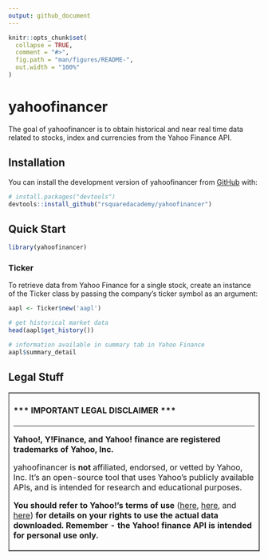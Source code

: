 ```yaml
---
output: github_document
---
```


<!-- README.md is generated from README.Rmd. Please edit that file -->

```r
knitr::opts_chunk$set(
  collapse = TRUE,
  comment = "#>",
  fig.path = "man/figures/README-",
  out.width = "100%"
)
```

# yahoofinancer

<!-- badges: start -->
<!-- badges: end -->

The goal of yahoofinancer is to obtain historical and near real time data related to stocks, index and currencies from the Yahoo Finance API.

## Installation

You can install the development version of yahoofinancer from [GitHub](https://github.com/) with:

``` r
# install.packages("devtools")
devtools::install_github("rsquaredacademy/yahoofinancer")
```

## Quick Start

```r
library(yahoofinancer)
```


### Ticker

To retrieve data from Yahoo Finance for a single stock, create an instance of the Ticker class by passing the company's ticker symbol as an argument:

```r
aapl <- Ticker$new('aapl')

# get historical market data
head(aapl$get_history())

# information available in summary tab in Yahoo Finance
aapl$summary_detail
```

## Legal Stuff

<table border=1 cellpadding=10><tr><td>

#### \*\*\* IMPORTANT LEGAL DISCLAIMER \*\*\*

---

**Yahoo!, Y!Finance, and Yahoo! finance are registered trademarks of
Yahoo, Inc.**

yahoofinancer is **not** affiliated, endorsed, or vetted by Yahoo, Inc. It's
an open-source tool that uses Yahoo's publicly available APIs, and is
intended for research and educational purposes.

**You should refer to Yahoo!'s terms of use**
([here](https://policies.yahoo.com/us/en/yahoo/terms/product-atos/apiforydn/index.htm),
[here](https://legal.yahoo.com/us/en/yahoo/terms/otos/index.html), and
[here](https://policies.yahoo.com/us/en/yahoo/terms/index.htm)) **for
details on your rights to use the actual data downloaded. Remember - the
Yahoo! finance API is intended for personal use only.**

</td></tr></table>
